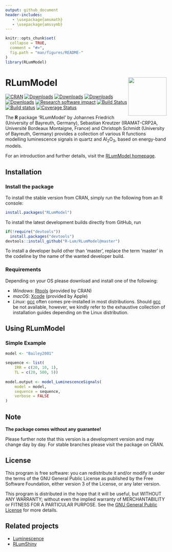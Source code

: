 ```yaml
---
output: github_document
header-includes:
   - \usepackage{amsmath}
   - \usepackage{amssymb}
---
```

<!-- README.md was auto-generated by README.Rmd. Please DO NOT edit by hand!-->


```r
knitr::opts_chunk$set(
  collapse = TRUE,
  comment = "#>",
  fig.path = "man/figures/README-"
)
library(RLumModel)
```

# RLumModel <img width=120px src="man/figures/RLumModel_Logo.svg" align="right" />

[![CRAN](http://www.r-pkg.org/badges/version/RLumModel)](https://CRAN.R-project.org/package=RLumModel )
[![Downloads](http://cranlogs.r-pkg.org/badges/grand-total/RLumModel)](https://www.r-pkg.org/pkg/RLumModel)
[![Downloads](http://cranlogs.r-pkg.org/badges/RLumModel)](https://www.r-pkg.org/pkg/RLumModel)
[![Downloads](http://cranlogs.r-pkg.org/badges/last-week/RLumModel)](https://www.r-pkg.org/pkg/RLumModel)
[![Downloads](http://cranlogs.r-pkg.org/badges/last-day/RLumModel)](https://www.r-pkg.org/pkg/RLumModel)
[![Research software impact](http://depsy.org/api/package/cran/RLumModel/badge.svg)](http://depsy.org/package/r/RLumModel)
[![Build Status](https://travis-ci.org/R-Lum/RLumModel.svg?branch=master)](https://travis-ci.org/R-Lum/RLumModel)
[![Build status](https://ci.appveyor.com/api/projects/status/42umfq97ifr021mk/branch/master?svg=true)](https://ci.appveyor.com/project/RLumSK/rlummodel/branch/master)
[![Coverage Status](https://img.shields.io/codecov/c/github/R-Lum/RLumModel.svg)](https://codecov.io/github/R-Lum/RLumModel?branch=master)

The **R** package 'RLumModel' by Johannes Friedrich (University of Bayreuth, Germany), 
Sebastian Kreutzer (IRAMAT-CRP2A, Université Bordeaux Montaigne, France) and Christoph Schmidt 
(University of Bayreuth, Germany)
provides a collection of various R functions modelling luminescence signals in quartz and Al<sub>2</sub>O<sub>3</sub>, based on energy-band models.

For an introduction and further details, visit the [RLumModel homepage](http://r-lum.github.io/RLumModel/).

## Installation

### Install the package

To install the stable version from CRAN, simply run the following from an R console:

```r
install.packages("RLumModel")
```

To install the latest development builds directly from GitHub, run

```r
if(!require("devtools"))
  install.packages("devtools")
devtools::install_github("R-Lum/RLumModel@master")
```

To install a developer build other than 'master', replace the term 'master' in the codeline by the name
of the wanted developer build. 

### Requirements 

Depending on your OS please download and install one of the following:

* *Windows*: [Rtools](https://cran.r-project.org/bin/windows/Rtools/) (provided by CRAN)
* *macOS*: [Xcode](https://developer.apple.com/xcode/) (provided by Apple)
* *Linux*: [gcc](https://gcc.gnu.org) often comes pre-installed in most distributions. Should [gcc](https://gcc.gnu.org) be not available, however, we kindly refer to the exhaustive collection of installation guides depending on the Linux distribution.

## Using RLumModel

### Simple Example

```r
model <- "Bailey2001"

sequence <- list(
    IRR = c(20, 10, 1),
    TL = c(20, 500, 5))
    
model.output <- model_LuminescenceSignals(
    model = model,
    sequence = sequence,
    verbose = FALSE
)
```


## Note

**The package comes without any guarantee!**

Please further note that this version is a development version and may change day by day. 
For stable branches please visit the package on CRAN.

## License

This program is free software: you can redistribute it and/or modify it under the terms of the GNU General Public License as published by the Free Software Foundation, either version 3 of the License, or any later version.

This program is distributed in the hope that it will be useful, but WITHOUT ANY WARRANTY; without even the implied warranty of MERCHANTABILITY or FITNESS FOR A PARTICULAR PURPOSE. See the [GNU General Public License](https://github.com/R-Lum/RLumModel/blob/master/LICENSE) for more details.

## Related projects 

* [Luminescence](https://github.com/R-Lum/Luminescence)
* [RLumShiny](https://github.com/tzerk/RLumShiny)

